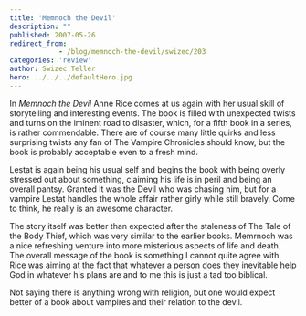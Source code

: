 ```yaml
---
title: 'Memnoch the Devil'
description: ""
published: 2007-05-26
redirect_from: 
            - /blog/memnoch-the-devil/swizec/203
categories: 'review'
author: Swizec Teller
hero: ../../../defaultHero.jpg
---
```

In _Memnoch the Devil_ Anne Rice comes at us again with her usual skill of storytelling and interesting events. The book is filled with unexpected twists and turns on the iminent road to disaster, which, for a fifth book in a series, is rather commendable. There are of course many little quirks and less surprising twists any fan of The Vampire Chronicles should know, but the book is probably acceptable even to a fresh mind.

Lestat is again being his usual self and begins the book with being overly stressed out about something, claiming his life is in peril and being an overall pantsy. Granted it was the Devil who was chasing him, but for a vampire Lestat handles the whole affair rather girly while still bravely. Come to think, he really is an awesome character.

The story itself was better than expected after the staleness of The Tale of the Body Thief, which was very similar to the earlier books. Memrnoch was a nice refreshing venture into more misterious aspects of life and death. The overall message of the book is something I cannot quite agree with. Rice was aiming at the fact that whatever a person does they inevitable help God in whatever his plans are and to me this is just a tad too biblical.

Not saying there is anything wrong with religion, but one would expect better of a book about vampires and their relation to the devil.